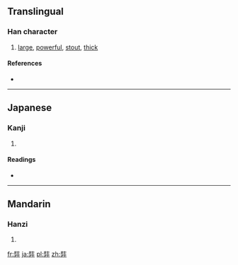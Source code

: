 {{also|奘}}
==Translingual==

===Han character===
{{Han char|rn=55|rad=廾|as=07|sn=10|four=|canj=女土廿 (VGT)|ids=⿱[[壯]][[廾]]}}

# [[large]], [[powerful]], [[stout]], [[thick]]

====References====
* {{Han ref|kx=0354.181|hdz=10517.130|uh=5F09|ud=24329}}

----

==Japanese==

===Kanji===
{{ja-kanji|grade=|rs=廾07}}

# {{defn|lang=ja|sort=廾07}}

====Readings====
* {{ja-readings|on=[[じょう]] (jō), [[そう]] (sō), [[ぞう]] (zō)|kun=[[さかん]] (sakan)}}

----

==Mandarin==

===Hanzi===
{{cmn-hanzi|pin=[[zàng]] ([[zang4]])|wg=tsang<sup>4</sup>}}

# {{defn|lang=cmn|sort=廾07}}

[[fr:弉]]
[[ja:弉]]
[[pl:弉]]
[[zh:弉]]